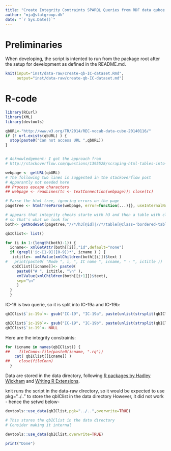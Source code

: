 ```yaml
---
title: "Create Integrity Contraints SPARQL Queries from RDF data qubce definition"
author: "mja@statgroup.dk"
date: "`r Sys.Date()`"
---
```


# Preliminaries

When developing, the script is intented to run from the package root after the setup for development as defined in the README.md. 
```r
knit(input="inst/data-raw/create-qb-IC-dataset.Rmd",
     output="inst/data-raw/create-qb-IC-dataset.md")
```

# R-code

```r

library(RCurl)
library(XML)
library(devtools)

qbURL<-"http://www.w3.org/TR/2014/REC-vocab-data-cube-20140116/"
if (! url.exists(qbURL) ) {
  stop(paste0("Can not access URL ",qbURL))
}


# Acknowledgement: I got the approach from
# http://stackoverflow.com/questions/1395528/scraping-html-tables-into-r-data-frames-using-the-xml-package?lq=1

webpage <- getURL(qbURL)
# The following two lines is suggested in the stackoverflow post
# Apparantly not needed here
## Process escape characters
## webpage <- readLines(tc <- textConnection(webpage)); close(tc)

# Parse the html tree, ignoring errors on the page
pagetree <- htmlTreeParse(webpage, error=function(...){}, useInternalNodes = TRUE)

# appears that integrity checks starte with h3 and then a table with class bordered-table
# so that's what we look for
both<- getNodeSet(pagetree,"//*/h3[@id]|//*/table[@class='bordered-table']/tbody/tr/td/pre")

qbIClist<- list()

for (i in 1:(length(both)-1)) {
  icname<- xmlGetAttr(both[[i]],"id",default="none")
  if (grepl('ic-[1-9]([0-9])*', icname ) ) {
   ictitle<- xmlValue(xmlChildren(both[[i]])$text )
#   print(paste0( "Node ", i, ", IC name ", icname, " - ", ictitle ))
   qbIClist[[icname]]<- paste0(
     paste0("# ", ictitle, "\n" ),
     xmlValue(xmlChildren(both[[i+1]])$text),
     sep="\n"
     )
  }
  }

```

IC-19 is two querie, so it is split into IC-19a and IC-19b:

```r
qbIClist$`ic-19a`<- gsub("IC-19", "IC-19a", paste(unlist(strsplit(qbIClist$`ic-19`,"\n"))[1:9],collapse="\n"))

qbIClist$`ic-19b`<- gsub("IC-19", "IC-19b", paste(unlist(strsplit(qbIClist$`ic-19`,"\n"))[c(1,11:18)],collapse="\n"))
qbIClist$`ic-19`<- NULL
```

Here are the integrity constraints:
```r
for (icname in names(qbIClist)) {
##    fileConn<-file(paste0(icname, ".rq"))
    cat( qbIClist[[icname]] )
##    close(fileConn)
  }
```

Data are stored in the data directory, following [R packages by Hadley Wickham](http://r-pkgs.had.co.nz/data.html) and [Writing R Extensions](http://cran.r-project.org/doc/manuals/R-exts.pdf).

knit runs the script in the data-raw directory, so it would be
expected to use pkg="../.." to store the qbIClist in the data directory
However, it did not work - hence the setwd below-
```r
devtools::use_data(qbIClist,pgk="../..",overwrite=TRUE)
```

```r

# This stores the qbIClist in the data directory
# Consider making it internal

devtools::use_data(qbIClist,overwrite=TRUE)

print("Done")

```
